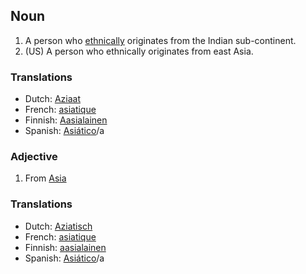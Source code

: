 ==Noun==
# A person who [[ethnic]]ally originates from the Indian sub-continent.
# (US) A person who ethnically originates from east Asia.

===Translations===
*Dutch: [[Aziaat]]
*French: [[asiatique]]
*Finnish: [[Aasialainen]]
*Spanish: [[Asiático]]/a

===Adjective===
# From [[Asia]]

===Translations===
*Dutch: [[Aziatisch]]
*French: [[asiatique]]
*Finnish: [[aasialainen]]
*Spanish: [[Asiático]]/a